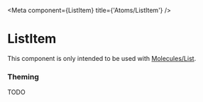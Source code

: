 
<Meta
  component={ListItem}
  title={'Atoms/ListItem'}
/>

# ListItem

This component is only intended to be used with [Molecules/List](/?path=/docs/molecules-list).

### Theming

TODO
